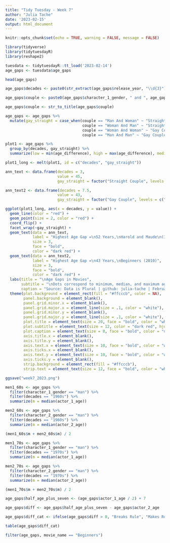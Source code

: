 ```yaml
---
title: "Tidy Tuesday - Week 7"
author: "Julia Tache"
date: '2023-02-15'
output: html_document
---
```


```r
knitr::opts_chunk$set(echo = TRUE, warning = FALSE, message = FALSE)
```

```r

library(tidyverse)
library(tidytuesdayR)
library(reshape2)

tuesdata <- tidytuesdayR::tt_load('2023-02-14')
age_gaps <- tuesdata$age_gaps 

head(age_gaps)

```

```r

age_gaps$decades <- paste0(str_extract(age_gaps$release_year, "\\d{3}"), "0s")

age_gaps$couple <- paste0(age_gaps$character_1_gender, " and ", age_gaps$character_2_gender)

age_gaps$couple <- str_to_title(age_gaps$couple)

age_gaps <- age_gaps %>%
  mutate(gay_straight = case_when(couple == "Man And Woman" ~ "Straight Couple",
                                  couple == "Woman And Man" ~ "Straight Couple",
                                  couple == "Woman And Woman" ~ "Gay Couple",
                                  couple == "Man And Man" ~ "Gay Couple"))

```


```r

plot1 <- age_gaps %>%
  group_by(decades, gay_straight) %>%
  summarize(low = min(age_difference), high = max(age_difference), median = median(age_difference))

plot1_long <- melt(plot1, id = c("decades", "gay_straight"))

ann_text <- data.frame(decades = 3, 
                       value = 45, 
                       gay_straight = factor("Straight Couple", levels = c("Gay Couple", "Straight Couple")))

ann_text2 <- data.frame(decades = 7.5, 
                       value = 43, 
                       gay_straight = factor("Gay Couple", levels = c("Gay Couple", "Straight Couple")))

ggplot(plot1_long, aes(x = decades, y = value)) +
  geom_line(color = "red") +
  geom_point(size = 2, color = "red") +
  coord_flip() +
  facet_wrap(~gay_straight) +
  geom_text(data = ann_text, 
            label = "Highest Age Gap =\n52 Years,\nHarold and Maude\n(1971)", 
            size = 3, 
            face = "bold",
            color = "dark red") +
  geom_text(data = ann_text2, 
            label = "Highest Age Gap =\n43 Years,\nBeginners (2010)", 
            size = 3, 
            face = "bold",
            color = "dark red") +
  labs(title = "\nAge Gaps in Movies",
       subtitle = "\nDots correspond to minimum, median, and maximum age gaps\n in years between two characters in film for each decade.\n",
       caption = "Source: Data is Plural | github: julia-tache | February 15th, 2023") +
  theme(plot.background = element_rect(fill = "#ffcccb", color = NA),
        panel.background = element_blank(),
        panel.grid.minor.x = element_blank(),
        panel.grid.major.x = element_line(size = .1, color = "white"),
        panel.grid.minor.y = element_blank(),
        panel.grid.major.y = element_line(size = .1, color = "white"),
        plot.title = element_text(size = 20, face = "bold", color = "white", hjust = 0.5),
        plot.subtitle = element_text(size = 12, color = "dark red", hjust = 0.5),
        plot.caption = element_text(size = 8, face = "bold", color = "dark red", hjust = 0.5),
        axis.title.x = element_blank(),
        axis.title.y = element_blank(),
        axis.text.x = element_text(size = 10, face = "bold", color = "white"),
        axis.ticks.x = element_blank(),
        axis.text.y = element_text(size = 10, face = "bold", color = "white"),
        axis.ticks.y = element_blank(),
        strip.background = element_rect(fill = "#ffcccb"),
        strip.text = element_text(size = 12, face = "bold", color = "white"))

ggsave("week7_2023.png")

```
```r

men1_60s <- age_gaps %>%
  filter(character_1_gender == "man") %>%
  filter(decades == "1960s") %>%
  summarize(m = median(actor_1_age))

men2_60s <- age_gaps %>%
  filter(character_2_gender == "man") %>%
  filter(decades == "1960s") %>%
  summarize(m = median(actor_2_age))

(men1_60s$m + men2_60s$m) / 2

men1_70s <- age_gaps %>%
  filter(character_1_gender == "man") %>%
  filter(decades == "1970s") %>%
  summarize(m = median(actor_1_age))

men2_70s <- age_gaps %>%
  filter(character_2_gender == "man") %>%
  filter(decades == "1970s") %>%
  summarize(m = median(actor_2_age))

(men1_70s$m + men2_70s$m) / 2

age_gaps$half_age_plus_seven <- (age_gaps$actor_1_age / 2) + 7

age_gaps$diff <- age_gaps$half_age_plus_seven - age_gaps$actor_2_age

age_gaps$diff_cat <- ifelse(age_gaps$diff > 0, "Breaks Rule", "Makes Rule")

table(age_gaps$diff_cat)

filter(age_gaps, movie_name == "Beginners")

```

